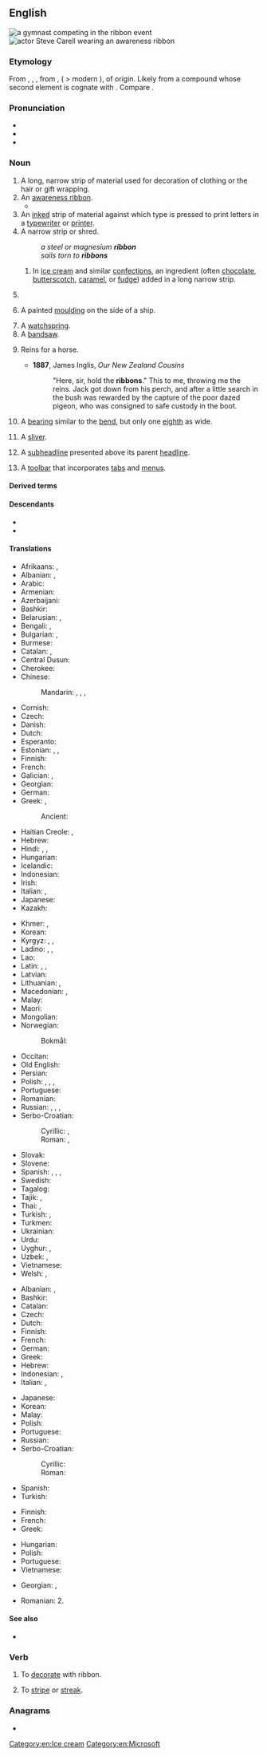 ==English==
{{wikipedia}}
[[File:Incheon AsianGames Gymnastics Rhythmic 29.jpg|thumb|a gymnast competing in the '''ribbon''' event]]
[[File:Steve Carell 2010.jpg|thumb|actor Steve Carell wearing an [[awareness ribbon|awareness '''ribbon''']]]]
{{emojipic|u1f380|🎀}}

===Etymology===
From {{inh|en|enm|riban}}, {{m|enm|ryban}}, {{m|enm|ryband}}, from {{der|en|fro|riban}}, {{m|fro|ruban}} ( > modern {{cog|fr|ruban}}), of {{unk|en|title=uncertain}} origin. Likely from a {{der|en|gem}} compound whose second element is cognate with {{cog|en|band}}. Compare {{cog|dum|ringhband|t=necklace|lit=ring-band}}.

===Pronunciation===
* {{IPA|en|/ˈɹɪbən/}}
* {{audio|en|en-us-ribbon.ogg|Audio (US)}}
* {{rhymes|en|ɪbən}}

===Noun===
{{en-noun|~}}

# A long, narrow strip of material used for decoration of clothing or the hair or gift wrapping.
# An [[awareness ribbon]].
#* {{quote-journal|en|journal=Time|author=Olivia B. Waxman|title=Wearing a Pink '''Ribbon''' for Breast Cancer Awareness? Here's How Awareness '''Ribbons''' Became a Thing|date=Oct 1 2018
|passage=With Monday marking the beginning of October’s annual Breast Cancer Awareness Month observance, supporters will be donning their pink '''ribbons''' as a show of support for ongoing research for a cure.
|url=https://time.com/5408929/awareness-ribbons-history/}}
# An [[inked]] strip of material against which type is pressed to print letters in a [[typewriter]] or [[printer]].
# A narrow strip or shred.
#: ''a steel or magnesium '''ribbon'''''
#: ''sails torn to '''ribbons'''''
## {{lb|en|cooking}} In [[ice cream]] and similar [[confection]]s, an ingredient (often [[chocolate]], [[butterscotch]], [[caramel]], or [[fudge]]) added in a long narrow strip.
# {{lb|en|shipbuilding}} {{alternative form of|en|ribband}}
# {{lb|en|nautical}} A painted [[moulding]] on the side of a ship.
# A [[watchspring]].
# A [[bandsaw]].
# {{lb|en|slang|dated|in the plural}} Reins for a horse.
#* '''1887''', James Inglis, ''Our New Zealand Cousins''
#*:"Here, sir, hold the '''ribbons'''." This to me, throwing me the reins. Jack got down from his perch, and after a little search in the bush was rewarded by the capture of the poor dazed pigeon, who was consigned to safe custody in the boot.
# {{lb|en|heraldry}} A [[bearing]] similar to the [[bend]], but only one [[eighth]] as wide.
# {{lb|en|spinning}} A [[sliver]].
# {{lb|en|journalism}} A [[subheadline]] presented above its parent [[headline]].
# {{lb|en|computing|graphical user interface}} A [[toolbar]] that incorporates [[tab]]s and [[menu]]s.

====Derived terms====
{{der4|en
|AIDS ribbon
|awareness ribbon
|beribbon
|blue ribbon
|magnesium ribbon
|microribbon
|nanoribbon
|red ribbon
|ribbon brake
|ribbon cable
|ribbon cane
|ribbon cutting
|ribbonfish
|ribbongrass
|ribbon gum
|Ribbonism
|ribbonite
|ribbonize
|ribbonlength
|ribbonless
|ribbonlike
|ribbonmaker
|Ribbonman
|ribbon map
|ribbon microphone
|ribbon representation
|ribbonry
|ribbon seal
|ribbon snake
|ribbon speaker
|ribbon stamp
|ribbonweed
|ribbon wire
|ribbonwood
|ribbon worm
|ribbony
|streamribbon
|yellow ribbon}}

====Descendants====
* {{desc|ja|リボン|tr=ribon|bor=1}}
* {{desc|ko|리본|bor=1}}

====Translations====
{{trans-top|long, narrow strip of material}}
* Afrikaans: {{t|af|lint}}, {{t+|af|band}}
* Albanian: {{t+|sq|rrip|m}}, {{t+|sq|fjongo|f}}
* Arabic: {{t|ar|شَرِيط|m}}
* Armenian: {{t+|hy|ժապավեն}}
* Azerbaijani: {{t+|az|lent}}
* Bashkir: {{t|ba|таҫма}}
* Belarusian: {{t|be|сту́жка|f}}, {{t|be|ле́нта|f}}
* Bengali: {{t|bn|পটি}}, {{t|bn|ফিতা}}
* Bulgarian: {{t+|bg|ле́нта|f}}, {{t+|bg|панделка|f}}
* Burmese: {{t+|my|ဖဲကြိုး}}
* Catalan: {{t+|ca|cinta|f}}, {{t+|ca|llaç}}
* Central Dusun: {{t|dtp|ribin}}
* Cherokee: {{t|chr|ᎠᏇᎷᏍᏗ}}
* Chinese:
*: Mandarin: {{t+|cmn|絲帶}}, {{t+|cmn|丝带|tr=sīdài}}, {{t+|cmn|緞帶}}, {{t+|cmn|缎带|tr=duàndài}}
* Cornish: {{t|kw|snod|m}}
* Czech: {{t+|cs|stuha|f}}
* Danish: {{t+|da|bånd|n}}
* Dutch: {{t+|nl|lint|n}}
* Esperanto: {{t|eo|rubando}}
* Estonian: {{t+|et|lint}}, {{t|et|pael}}, {{t+|et|riba}}
* Finnish: {{t+|fi|nauha}}
* French: {{t+|fr|ruban|m}}
* Galician: {{t+|gl|fita|f}}, {{t|gl|cinta|f}}
* Georgian: {{t|ka|ლენტი}}
* German: {{t+|de|Band|n}}
* Greek: {{t+|el|ταινία|f}}, {{t+|el|κορδέλα|f}}
*: Ancient: {{t|grc|ταινία|f}}
* Haitian Creole: {{t|ht|tep}}, {{t|ht|riban}}
* Hebrew: {{t+|he|סֶרֶט|m|tr=séret}}
* Hindi: {{t+|hi|फीता}}, {{t|hi|फ़ीता}}, {{t+|hi|रिबन}}
* Hungarian: {{t+|hu|szalag}}
* Icelandic: {{t+|is|borði|m}}
* Indonesian: {{t+|id|pita}}
* Irish: {{t|ga|ribín|m}}
* Italian: {{t+|it|nastro|m}}, {{t+|it|fettuccia|f}}
* Japanese: {{t+|ja|リボン|tr=ribon}}
* Kazakh: {{t|kk|таспа}}
{{trans-mid}}
* Khmer: {{t|km|បដ្ដិកា}}, {{t+|km|បូ}}
* Korean: {{t+|ko|리본}}
* Kyrgyz: {{t+|ky|лента}}, {{t+|ky|тасма}}, {{t+|ky|сызма}}
* Ladino: {{t|lad|kordela|f}}, {{t|lad|sherit|m}}, {{t|lad|fiongo|m}}
* Lao: {{t+|lo|ໂບ}}
* Latin: {{t|la|clipeum|f}}, {{t|la|taenia|f}}, {{t|la|taeniola|f}}
* Latvian: {{t|lv|lente|f}}
* Lithuanian: {{t+|lt|juosta|f}}, {{t|lt|kaspinas|m}}
* Macedonian: {{t|mk|ле́нта|f}}, {{t|mk|тра́ка|f}}
* Malay: {{t|ms|pita}}
* Maori: {{t|mi|rīpene}}
* Mongolian: {{t+|mn|тууз}}
* Norwegian:
*: Bokmål: {{t+|nb|bånd|n}}
* Occitan: {{t+|oc|riban|m}}
* Old English: {{t|ang|þwæle}}
* Persian: {{t+|fa|روبان|tr=rubân}}
* Polish: {{t+|pl|wstążka|f}}, {{t+|pl|wstęga|f}}, {{t|pl|tasiemka|f}}, {{t+|pl|taśma|f}}
* Portuguese: {{t+|pt|fita|f}}
* Romanian: {{t+|ro|fundă|f}}
* Russian: {{t+|ru|ле́нта|f}}, {{t+|ru|бант|m}}, {{t+|ru|тесьма́|f}}, {{t+|ru|ба́нтик|m}}
* Serbo-Croatian:
*: Cyrillic: {{t|sh|вр̀пца|f}}, {{t|sh|тра̏ка|f}}
*: Roman: {{t+|sh|vr̀pca|f}}, {{t+|sh|trȁka|f}}
* Slovak: {{t|sk|stuha|f}}
* Slovene: {{t|sl|trak|m}}
* Spanish: {{t+|es|cinta|f}}, {{t+|es|moño|m}}, {{t+|es|lazo|m}}, {{t+|es|galón|m}}
* Swedish: {{t+|sv|band|n}}
* Tagalog: {{t|tl|ribon}}
* Tajik: {{t+|tg|тасма}}, {{t|tg|бант}}
* Thai: {{t+|th|ริบบิ้น}}, {{t+|th|โบ}}
* Turkish: {{t+|tr|kurdele}}, {{t+|tr|şerit}}
* Turkmen: {{t|tk|lenta}}
* Ukrainian: {{t|uk|стрі́чка|f}}
* Urdu: {{t|ur|فیتا|tr=fītā}}
* Uyghur: {{t|ug|لېنتا}}, {{t|ug|ئۇقا}}
* Uzbek: {{t+|uz|lenta}}, {{t+|uz|tasma}}
* Vietnamese: {{t|vi|ruy-băng}}
* Welsh: {{t+|cy|rhuban}}, {{t+|cy|ruban|f}}
{{trans-bottom}}

{{trans-top|inked ribbon}}
* Albanian: {{t+|sq|fjongo|f}}, {{t+|sq|rrip|m}}
* Bashkir: {{t|ba|таҫма}}
* Catalan: {{t+|ca|cinta|f}}
* Czech: {{t+|cs|páska|f}}
* Dutch: {{t+|nl|lint|n}}
* Finnish: {{t|fi|värinauha}}
* French: {{t+|fr|ruban|m}}
* German: {{t|de|Farbband|n}}
* Greek: {{t+|el|ταινία|f}}
* Hebrew: {{t|he|סֶרֶט דְּיוֹ|m|tr=séret dyo}}
* Indonesian: {{t+|id|pita}}, {{t+|id|ban}}
* Italian: {{t+|it|nastro|m}}, {{t+|it|fettuccia|f}}
{{trans-mid}}
* Japanese: {{t+|ja|リボン|tr=ribon}}
* Korean: {{t+|ko|리본}}
* Malay: {{t|ms|pita}}
* Polish: {{t+|pl|wstążka|f}}
* Portuguese: {{t+|pt|fita|f}}
* Russian: {{t+|ru|ле́нта|f}}
* Serbo-Croatian:
*: Cyrillic: {{t|sh|па̀нтљика|f}}
*: Roman: {{t+|sh|pàntljika|f}}
* Spanish: {{t+|es|cinta|f}}
* Turkish: {{t+|tr|şerit}}
{{trans-bottom}}

{{trans-top|toolbar}}
* Finnish: {{t|fi|valintanauha}}
* French: {{t+|fr|ruban|m}}
* Greek: {{t+|el|γραμμή εργαλείων|f}}
{{trans-mid}}
* Hungarian: {{t+|hu|menüszalag}}
* Polish: {{t+|pl|wstążka|f}}
* Portuguese: {{t|pt|faixa de opções|f}}
* Vietnamese: {{t-needed|vi}}
{{trans-bottom}}

{{checktrans-top}}
* Georgian: {{t-check|ka|ბაბთა}}, {{t-check|ka|ლენტი}}
{{trans-mid}}
* Romanian: 2. {{t-check|ro|ribon|n}}
{{trans-bottom}}

====See also====
* {{l|en|riband}}

===Verb===
{{en-verb}}

# {{lb|en|transitive}} To [[decorate]] with ribbon.
#: {{synonyms|en|beribbon}}
# {{lb|en|transitive}} To [[stripe]] or [[streak]].

===Anagrams===
* {{anagrams|en|a=bbinor|Robbin|robbin}}

[[Category:en:Ice cream]]
[[Category:en:Microsoft]]